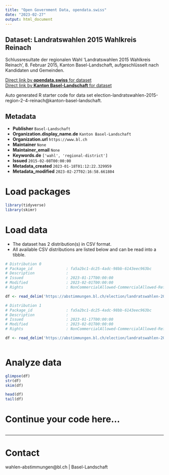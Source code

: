 ```yaml
---
title: "Open Government Data, opendata.swiss"
date: "2023-02-27"
output: html_document
---
```


## Dataset: Landratswahlen 2015 Wahlkreis Reinach

Schlussresultate der regionalen Wahl 'Landratswahlen 2015 Wahlkreis Reinach', 8. Februar 2015, Kanton Basel-Landschaft, aufgeschlüsselt nach Kandidaten und Gemeinden.

[Direct link by **opendata.swiss** for dataset](https://opendata.swiss/de/dataset/landratswahlen-2015-wahlkreis-reinach)<br>
[Direct link by **Kanton Basel-Landschaft** for dataset](https://abstimmungen.bl.ch/election/landratswahlen-2015-region-2-4-reinach/data)

Auto generated R starter code for data set election-landratswahlen-2015-region-2-4-reinach@kanton-basel-landschaft.

## Metadata

- **Publisher** `Basel-Landschaft`
- **Organization.display_name.de** `Kanton Basel-Landschaft`
- **Organization.url** `https://www.bl.ch`
- **Maintainer** `None`
- **Maintainer_email** `None`
- **Keywords.de** `['wahl', 'regional-district']`
- **Issued** `2015-02-08T00:00:00`
- **Metadata_created** `2023-01-18T01:12:22.329959`
- **Metadata_modified** `2023-02-27T02:16:58.661804`


# Load packages

```r

library(tidyverse)
library(skimr)

```

# Load data

-   The dataset has 2 distribution(s) in CSV format.
-   All available CSV distributions are listed below and can be read into a tibble.

```r

# Distribution 0
# Package_id               : fa5a2bc1-dc25-4adc-98bb-6143eec963bc
# Description              : 
# Issued                   : 2023-01-17T00:00:00
# Modified                 : 2023-02-01T00:00:00
# Rights                   : NonCommercialAllowed-CommercialAllowed-ReferenceRequired

df <- read_delim('https://abstimmungen.bl.ch/election/landratswahlen-2015-region-2-4-reinach/data-parties-csv')

# Distribution 1
# Package_id               : fa5a2bc1-dc25-4adc-98bb-6143eec963bc
# Description              : 
# Issued                   : 2023-01-17T00:00:00
# Modified                 : 2023-02-01T00:00:00
# Rights                   : NonCommercialAllowed-CommercialAllowed-ReferenceRequired

df <- read_delim('https://abstimmungen.bl.ch/election/landratswahlen-2015-region-2-4-reinach/data-csv')



```

# Analyze data

```r

glimpse(df)
str(df)
skim(df)

head(df)
tail(df)

```

# Continue your code here...

```r

```

------------------------------------------------------------------------

# Contact

wahlen-abstimmungen@bl.ch | Basel-Landschaft
